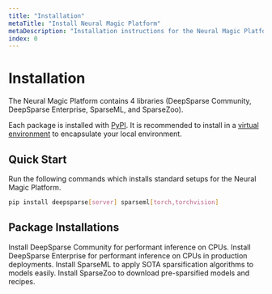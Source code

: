 ```yaml
---
title: "Installation"
metaTitle: "Install Neural Magic Platform"
metaDescription: "Installation instructions for the Neural Magic Platform including DeepSparse, SparseML, SparseZoo"
index: 0
---
```


# Installation

The Neural Magic Platform contains 4 libraries (DeepSparse Community, DeepSparse Enterprise, SparseML, and SparseZoo).

Each package is installed with [PyPI](https://pypi.org/user/neuralmagic/). It is recommended to install in 
a [virtual environment](https://docs.python.org/3/library/venv.html) to encapsulate your local environment.

## Quick Start

Run the following commands which installs standard setups for the Neural Magic Platform.

```bash
pip install deepsparse[server] sparseml[torch,torchvision]
```

## Package Installations

<LinkCards>
  <LinkCard href="./deepsparse" heading="DeepSparse Community">
    Install DeepSparse Community for performant inference on CPUs.
  </LinkCard>

  <LinkCard href="./deepsparse-ent" heading="DeepSparse Enterprise">
    Install DeepSparse Enterprise for performant inference on CPUs in production deployments.
  </LinkCard>

  <LinkCard href="./sparseml" heading="SparseML">
    Install SparseML to apply SOTA sparsification algorithms to models easily.
  </LinkCard>

  <LinkCard href="./sparsezoo" heading="SparseZoo">
    Install SparseZoo to download pre-sparsified models and recipes.
  </LinkCard>
</LinkCards>
